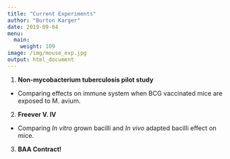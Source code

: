 ```yaml
---
title: "Current Experiments"  
author: "Burton Karger"  
date: 2019-09-04  
menu:
  main:
    weight: 109 
image: /img/mouse_exp.jpg  
output: html_document  
---
```


1. **Non-mycobacterium tuberculosis pilot study**  
  + Comparing effects on immune system when BCG vaccinated mice are exposed to M. avium.  
2. **Freever V. IV**  
  + Comparing _In vitro_ grown bacilli and _In vivo_ adapted bacilli effect on mice. 
3. **BAA Contract!**
